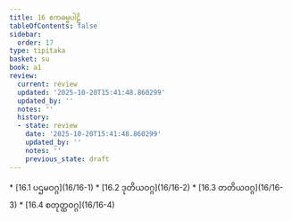 ```yaml
---
title: 16 ဧကဓမ္မပါဠိ
tableOfContents: false
sidebar:
  order: 17
type: tipitaka
basket: su
book: a1
review:
  current: review
  updated: '2025-10-20T15:41:48.860299'
  updated_by: ''
  notes: ''
  history:
  - state: review
    date: '2025-10-20T15:41:48.860299'
    updated_by: ''
    notes: ''
    previous_state: draft
---
```



<DynamicBreadcrumb />


<ReviewStatus review={frontmatter.review} showDetails={true} />

<HypothesisAnnotation frontmatter={frontmatter} />



<TableOfContents book="a1" section="16">
* [16.1 ပဌမဝဂ္ဂ](16/16-1)
* [16.2 ဒုတိယဝဂ္ဂ](16/16-2)
* [16.3 တတိယဝဂ္ဂ](16/16-3)
* [16.4 စတုတ္ထဝဂ္ဂ](16/16-4)
</TableOfContents>